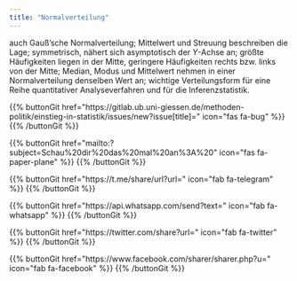 ```yaml
---
title: "Normalverteilung"
---
```


auch Gauß’sche Normalverteilung; Mittelwert und Streuung beschreiben die Lage; symmetrisch, nähert sich asymptotisch der $Y$-Achse an; größte Häufigkeiten liegen in der Mitte, geringere Häufigkeiten rechts bzw. links von der Mitte; Median, Modus und Mittelwert nehmen in einer Normalverteilung denselben Wert an; wichtige Verteilungsform für eine Reihe quantitativer Analyseverfahren und für die Inferenzstatistik.

{{% buttonGit href=\"https\:\/\/gitlab.ub.uni-giessen.de\/methoden-politik\/einstieg-in-statistik\/issues\/new?issue[title]=\" icon=\"fas fa-bug\" %}} {{% /buttonGit %}} 

{{% buttonGit href=\"mailto\:?subject=Schau\%20dir\%20das\%20mal\%20an\%3A\%20\" icon=\"fas fa-paper-plane\" %}} {{% /buttonGit %}}

{{% buttonGit href=\"https\:\/\/t.me\/share\/url?url=\" icon=\"fab fa-telegram\" %}} {{% /buttonGit %}}

{{% buttonGit href=\"https\:\/\/api.whatsapp.com\/send?text=\" icon=\"fab fa-whatsapp\" %}} {{% /buttonGit %}}

{{% buttonGit href=\"https\:\/\/twitter.com\/share?url=\" icon=\"fab fa-twitter\" %}} {{% /buttonGit %}}

{{% buttonGit href=\"https\:\/\/www.facebook.com\/sharer\/sharer.php?u=\" icon=\"fab fa-facebook\" %}} {{% /buttonGit %}}